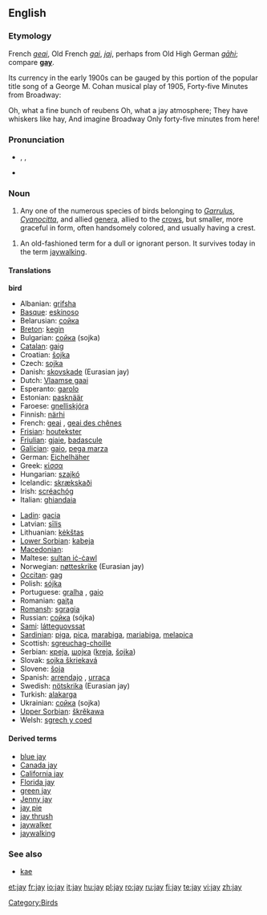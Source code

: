 {{webster}}<br><br>
{{see|Jay}}
==English==
{{wikipedia}}

===Etymology===
French ''[[geai]]'', Old French ''[[gai]]'', ''[[jaj]]'', perhaps from Old High German ''[[gāhi]]''; compare '''[[gay]]'''.

Its currency in the early 1900s can be gauged by this portion of the popular title song of a George M. Cohan musical play of 1905, Forty-five Minutes from Broadway:

Oh, what a fine bunch of reubens
Oh, what a jay atmosphere;
They have whiskers like hay,
And imagine Broadway
Only forty-five minutes from here!

===Pronunciation===
*{{enPR|jā}}, {{IPA|/dʒeɪ/}}, {{SAMPA|/dZeI/}}
*{{rhymes|eɪ}}

===Noun===
{{en-noun}}

# Any one of the numerous species of birds belonging to ''[[Garrulus]]'', ''[[Cyanocitta]]'', and allied [[genus|genera]], allied to the [[crow]]s, but smaller, more graceful in form, often handsomely colored, and usually having a crest.
<!--encyclopedic
#:'''Note:''' The European jay (''[[Garrulus glandarius]]'') is a large and handsomely colored species, having the body pale reddish brown, lighter beneath; tail and wing quills blackish; the primary coverts barred with bright blue and black; throat, tail coverts, and a large spot on the wings, white. Called also [[jay pie]], [[Jenny jay]], and [[kæ]]. The common blue jay (''[[Cyanocitta cristata]]''.), and the related species, are brilliantly colored, and have a large erectile crest. The [[California jay]] (''[[Aphelocoma californica]]''), the ''[[Florida jay]]'' (Aphelcoma floridana), and the [[green jay]] (''[[Xanthoura luxuosa]]''), of Texas and Mexico, are large, handsome, crested species. The [[Canada jay]] (''[[Perisoreus canadensis]]''), and several allied species, are much plainer and have no crest. See [[blue jay]], and [[whisky jack]].
-->
# An old-fashioned term for a dull or ignorant person. It survives today in the term [[jaywalking]].

====Translations====
<!--DefA-->'''bird'''
{{top}}
*Albanian: [[grifsha]]
*[[Basque]]: [[eskinoso]]
*Belarusian: [[сойка]]
*[[Breton]]: [[kegin]]
*Bulgarian: [[сойка]] (sojka)
*[[Catalan]]: [[gaig]]
*Croatian: [[šojka]]
*Czech: [[sojka]] {{f}}
*Danish: [[skovskade]] (Eurasian jay)
*Dutch: [[Vlaamse gaai]] {{m}}
*Esperanto: [[garolo]]
*Estonian: [[pasknäär]]
*Faroese: [[gnelliskjóra]]
*Finnish: [[närhi]]
*French: [[geai]] {{m}}, [[geai des chênes]] {{m}}
*[[Frisian]]: [[houtekster]]
*[[Friulian]]: [[gjaie]], [[badascule]]
*[[Galician]]: [[gaio]], [[pega marza]]
*German: [[Eichelhäher]] {{m}}
*Greek: [[κίσσα]] {{f}}
*Hungarian: [[szajkó]]
*Icelandic: [[skrækskaði]]
*Irish: [[scréachóg]]
*Italian: [[ghiandaia]] {{f}}
{{mid}}
*[[Ladin]]: [[gacia]]<!--Note: do not put the scientific name here for the Latin: *Latin: [[Garrulus glandarius]] '' ''-->
*Latvian: [[sīlis]]
*Lithuanian: [[kėkštas]]
*[[Lower Sorbian]]: [[kabeja]]
*[[Macedonian]]: {{t|mk|сојка|tr=sojka|f}}
*Maltese: [[sultan iċ-ċawl]]
*Norwegian: [[nøtteskrike]] (Eurasian jay)
*[[Occitan]]: [[gag]]
*Polish: [[sójka]] {{f}}
*Portuguese: [[gralha]] {{f}}, [[gaio]] {{m}}
*Romanian: [[gaiţa]] {{f}}
*[[Romansh]]: [[sgragia]] {{f}}
*Russian: [[сойка]] (sójka) {{f}}
*[[Sami]]: [[látteguovssat]]
*[[Sardinian]]: [[piga]], [[pica]], [[marabiga]], [[mariabiga]], [[melapica]]
*Scottish: [[sgreuchag-choille]]
*Serbian: [[креjа]], [[шојка]] ([[kreja]], [[šojka]])
*Slovak: [[sojka škriekavá]]
*Slovene: [[šoja]]
*Spanish: [[arrendajo]] {{m}}, [[urraca]] {{f}}
*Swedish: [[nötskrika]] (Eurasian jay)
*Turkish: [[alakarga]]
*Ukrainian: [[сойка]] (sojka)
*[[Upper Sorbian]]: [[škrěkawa]]
*Welsh: [[sgrech y coed]]
{{bottom}}

====Derived terms====
*[[blue jay]]
*[[Canada jay]]
*[[California jay]]
*[[Florida jay]]
*[[green jay]]
*[[Jenny jay]]
*[[jay pie]]
*[[jay thrush]]<!--(Zoölogy): any one several species of Asiatic singing birds, of the genera ''[[Garrulax]]'', ''[[Grammatoptila]]'', and related genera of the family [[Crateropodidae]]; as; the [[white-throated jay thrush]] (''[[Grammatoptila albogularis]]''), of India.-->
*[[jaywalker]]
*[[jaywalking]]

===See also===
*[[kae]]

[[Category:Birds]]

[[et:jay]]
[[fr:jay]]
[[io:jay]]
[[it:jay]]
[[hu:jay]]
[[pl:jay]]
[[ro:jay]]
[[ru:jay]]
[[fi:jay]]
[[te:jay]]
[[vi:jay]]
[[zh:jay]]